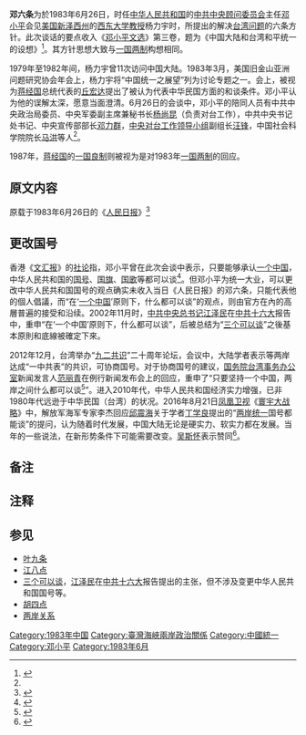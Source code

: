 {{增加来源|time=2019-03-27}}
'''邓六条'''为於1983年6月26日，时任[[中华人民共和国|中华人民共和国]]的[[中共中央顾问委员会|中共中央顾问委员会]]主任[[邓小平|邓小平]]会见[[美国|美国]][[新泽西州|新泽西州]]的[[西东大学|西东大学]][[教授|教授]]杨力宇时，所提出的解决[[台湾问题|台湾问题]]的六条方针。此次谈话的要点收入《[[邓小平文选|邓小平文选]]》第三卷，题为《中国大陆和台湾和平统一的设想》<ref name="a1">{{Cite web |url=http://dangshi.people.com.cn/n/2014/1124/c85037-26078979-3.html |title=邓小平殚精竭虑解决台湾问题 |accessdate=2019-03-27 |author=蒋永青 |date=2014-11-24 |work=责编：张湘忆、谢磊 |publisher=中国共产党新闻网 |language=Zh-hans |archive-date=2019-03-27 |archive-url=https://web.archive.org/web/20190327172429/http://dangshi.people.com.cn/n/2014/1124/c85037-26078979-3.html |dead-url=no }}</ref>。其方针思想大致与[[一国两制|一国两制]]构想相同。

1979年至1982年间，杨力宇曾11次访问中国大陆。1983年3月，美国旧金山亚洲问题研究协会年会上，杨力宇将“中国统一之展望”列为讨论专题之一。会上，被视为[[蒋经国|蒋经国]]总统代表的[[丘宏达|丘宏达]]提出了被认为代表中华民国方面的和谈条件。邓小平认为他的误解太深，愿意当面澄清。6月26日的会谈中，邓小平的陪同人员有中共中央政治局委员、中央军委副主席兼秘书长[[杨尚昆|杨尚昆]]（负责对台工作），中共中央书记处书记、中央宣传部部长[[邓力群|邓力群]]，[[中央对台工作领导小组|中央对台工作领导小组]]副组长[[汪锋|汪锋]]，中国社会科学院院长[[马洪|马洪]]等人<ref name="a1"/>。

1987年，[[蒋经国|蒋经国]]的[[一国良制|一国良制]]则被视为是对1983年[[一国两制|一国两制]]的回应。

==原文内容==
原载于1983年6月26日的《[[人民日报|人民日报]]》<ref>{{Cite web |url=http://tw.people.com.cn/GB/26741/42246/42248/3066368.html |title=邓小平中国大陆和台湾和平统一设想 |accessdate= |author=何晶茹 |date=2004-12-20 |work= |publisher=人民网 |language=Zh-hans |archive-url=https://web.archive.org/web/20070218131512/http://tw.people.com.cn/GB/26741/42246/42248/3066368.html |archive-date=2007-02-18 |dead-url=yes }}</ref>

{{Squote|w=90%|bw=3px|   问题的核心是祖国统一。和平统一已成为国共两党的共同语言。但不是我吃掉你，也不是你吃掉我。我们希望国共两党共同完成民族统一，大家都对中华民族作出贡献。

　　我们不赞成台湾“完全自治”的提法。自治不能没有限度，既有限度就不能“完全”。“完全自治”就是“[[两个中国|两个中国]]”，而不是[[一个中国|一个中国]]。制度可以不同，但在国际上代表中国的，只能是中华人民共和国。我们承认台湾地方政府在对内政策上可以搞自己的一套。台湾作为特别行政区，虽是地区政府，但同其他省、市以至自治区的地方政府不同，可以有其他省、市、自治区所没有而为自己所独有的某些权力，条件是不能损害统一的国家的利益。

　　祖国统一后，台湾特别行政区可以有自己的独立性，可以实行同大陆不同的制度。司法独立，终审权不须到北京。台湾还可以有自己的军队，只是不能构成对大陆的威胁。大陆不派人驻台，不仅军队不去，行政人员也不去。台湾的党、政、军等系统，都由台湾自己来管。中央政府还要给台湾留出名额。

　　和平统一不是大陆把台湾吃掉，当然也不能是台湾把大陆吃掉。所谓“[[三民主义统一中国|三民主义统一中国]]”，这不现实。

　　要实现统一，就要有个适当方式，所以我们建议举行两党平等会谈，实行第三次合作，而不提中央与地方谈判。双方达成协议后，可以正式宣布。但万万不可让外国插手，那样只能意味着中国还未独立，后患无穷。

　　我们希望台湾方面仔细研究一下一九八一年九月叶剑英提出的九条方针政策的内容和一九八三年六月邓颖超在政协六届一次会议上的开幕词，消除误解。

　　你们今年三月在美国旧金山举办“中国统一之展望”讨论会，做了一件很好的事。

　　我们是要完成前人没有完成的统一事业。如果国共两党能共同完成这件事，蒋氏父子他们的历史都会写得好一些。当然，实现和平统一需要一定时间。如果说不急，那是假话，我们上了年纪的人，总希望早日实现。要多接触，增进了解。我们随时可以派人去台湾，可以只看不谈。也欢迎他们派人来，保证安全、保密。我们讲话算数，不搞小动作。

　　我们已经实现了安定团结。和平统一祖国的方针，是我们党的十一届三中全会以后制定的，有关政策是逐渐完备起来的，我们将坚持不变。

　　中美关系最近略有好转，但是，美国的当权人士从未放弃搞“两个中国”或“一个半中国”。美国把它的制度吹得那么好，可是总统竞选时一个说法，刚上任一个说法，中期选举一个说法，临近下一届大选时又是一个说法。美国还说我们的政策不稳定，同美国比起来，我们的政策稳定得多。|邓小平}}

== 更改国号 ==

香港《[[文汇报_(香港)|文汇报]]》的[[社论|社论]]指，邓小平曾在此次会谈中表示，只要能够承认[[一个中国|一个中国]]，中华人民共和国的[[国号|国号]]、[[国旗|国旗]]、[[国歌|国歌]]等都可以谈<ref name="a3">{{Cite web |url=http://paper.wenweipo.com/2001/11/05/WW0111050001.htm |title=文汇社评：陈水扁倒打一耙的伎俩|accessdate=2020-04-19 |author= |date=2001-11-05 |work=|quote= 祖国大陆多次明确表示，在“[[一個中國_(中華人民共和國)|一个中国]]”原则下，什么都可以谈。这当然包括两岸统一之后的国号、国旗、国歌等。而邓小平早在八三年会见美国华人学者杨力宇时就曾表示，“问题的核心是祖国统一”，“如果能够统一，国号也可以改”。可见，祖国大陆为了促进两岸和平统一，在祖国统一即“一个中国”的核心原则之下，展示出了极大的诚意和包容性与灵活性。|publisher=[[香港文汇报|香港文汇报]] [[社评|社评]]|language=Zh-hans }}</ref>。但邓小平为统一大业，可以更改中华人民共和国国号的观点确实未收入当日《人民日报》的邓六条，只能代表他的個人倡議，而“在‘[[一个中国|一个中国]]’原则下，什么都可以谈”的观点，则由官方在內的高層普遍的接受和沿续。2002年11月时，[[中国共产党中央委员会总书记|中共中央总书记]][[江泽民|江泽民]]在[[中国共产党第十六次全国代表大会|中共十六大]]报告中，重申“在‘一个中国’原则下，什么都可以谈”，后被总结为“[[三个可以谈|三个可以谈]]”之後基本原則和底線被確定下來。

2012年12月，台湾举办“[[九二共识|九二共识]]”二十周年论坛，会议中，大陆学者表示等两岸达成“一中共表”的共识，可协商国号。对于协商国号的建议，[[国务院台湾事务办公室|国务院台湾事务办公室]]新闻发言人[[范丽青|范丽青]]在例行新闻发布会上的回应，重申了“只要坚持一个中国，两岸之间什么都可以谈<ref>{{Cite web |url=http://politics.people.com.cn/n/2012/1226/c70731-20025125.html |title=国台办回应两岸可以协商“国号”建议 |accessdate=2019-03-27 |author= |date=2012-12-26 |work= |publisher=人民网 |agency=中国网 |language=Zh-hans |archive-date=2019-03-27 |archive-url=https://web.archive.org/web/20190327162726/http://politics.people.com.cn/n/2012/1226/c70731-20025125.html |dead-url=no }}</ref>”。进入2010年代，中华人民共和国经济实力增强，已非1980年代远逊于中华民国（台湾）的状况。2016年8月21日[[凤凰卫视|凤凰卫视]]《[[寰宇大战略|寰宇大战略]]》中，解放军海军专家李杰回应[[邱震海|邱震海]]关于学者[[丁学良|丁学良]]提出的“[[中国统一|两岸统一]]国号都能谈”的提问，认为随着时代发展，中国大陆无论是硬实力、软实力都在发展。当年的一些说法，在新形势条件下可能需要改变。[[吴斯怀|吴斯怀]]表示赞同<ref>{{Cite web |url=http://phtv.ifeng.com/a/20160822/44440310_0.shtml |title=李杰：解决台湾问题有三种可能 偏绿人士称不会坐以待毙 |accessdate=2019-03-27 |author= |date=2016-08-22 |quote=[[丁学良|丁学良]]：[……]第一步问题还是解决国号问题，就是国家，国号问题。我认为邓小平时候讲过的一句话，我到现在为止都认为是代表了中国共产党老一代领导人的最高智慧，只要愿意谈，在一个中国前提之下，国号、国旗都可以谈。[[邱震海|邱震海]]：但是我跟你说丁教授，邓小平提出这个话是30多年之前。[……]李杰：我觉得是这样[……]当年的一些说法，或者是一些提法，我觉得在新形势条件下可能要改变。邱震海：这个话说的很委婉。吴斯怀：不太可能了。邱震海：其实时机已经过去了。 |work= |publisher=凤凰网 |agency=凤凰卫视 |language=Zh-hans |archive-date=2019-05-02 |archive-url=https://web.archive.org/web/20190502090207/http://phtv.ifeng.com/a/20160822/44440310_0.shtml |dead-url=no }}</ref>。

== 备注 ==
{{notelist}}

== 注释 ==

{{Reflist}}

==参见==
*[[叶九条|叶九条]]
*[[江八点|江八点]]
*[[三个可以谈|三个可以谈]]，[[江泽民|江泽民]]在[[中共十六大|中共十六大]]报告提出的主张，但不涉及变更中华人民共和国国号等。
*[[胡四点|胡四点]]
*[[两岸关系|两岸关系]]

{{台湾海峡两岸主题}}
[[Category:1983年中国|Category:1983年中国]]
[[Category:臺灣海峽兩岸政治關係|Category:臺灣海峽兩岸政治關係]]
[[Category:中國統一|Category:中國統一]]
[[Category:邓小平|Category:邓小平]]
[[Category:1983年6月|Category:1983年6月]]
